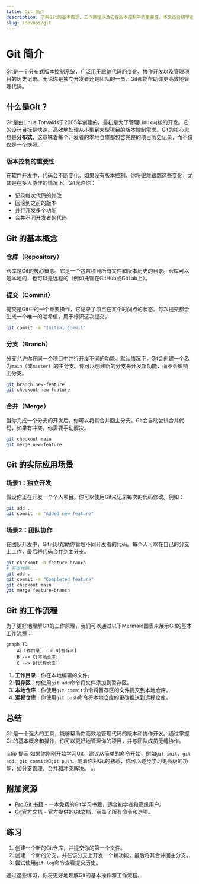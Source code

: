 ```yaml
---
title: Git 简介
description: 了解Git的基本概念、工作原理以及它在版本控制中的重要性。本文适合初学者，将帮助你快速上手Git。
slug: /devops/git
---
```


# Git 简介

Git是一个分布式版本控制系统，广泛用于跟踪代码的变化、协作开发以及管理项目的历史记录。无论你是独立开发者还是团队的一员，Git都能帮助你更高效地管理代码。

## 什么是Git？

Git是由Linus Torvalds于2005年创建的，最初是为了管理Linux内核的开发。它的设计目标是快速、高效地处理从小型到大型项目的版本控制需求。Git的核心思想是**分布式**，这意味着每个开发者的本地仓库都包含完整的项目历史记录，而不仅仅是一个快照。

### 版本控制的重要性

在软件开发中，代码会不断变化。如果没有版本控制，你将很难跟踪这些变化，尤其是在多人协作的情况下。Git允许你：

- 记录每次代码的修改
- 回滚到之前的版本
- 并行开发多个功能
- 合并不同开发者的代码

## Git 的基本概念

### 仓库（Repository）

仓库是Git的核心概念。它是一个包含项目所有文件和版本历史的目录。仓库可以是本地的，也可以是远程的（例如托管在GitHub或GitLab上）。

### 提交（Commit）

提交是Git中的一个重要操作，它记录了项目在某个时间点的状态。每次提交都会生成一个唯一的哈希值，用于标识这次提交。

```bash
git commit -m "Initial commit"
```

### 分支（Branch）

分支允许你在同一个项目中并行开发不同的功能。默认情况下，Git会创建一个名为`main`（或`master`）的主分支。你可以创建新的分支来开发新功能，而不会影响主分支。

```bash
git branch new-feature
git checkout new-feature
```

### 合并（Merge）

当你完成一个分支的开发后，你可以将其合并回主分支。Git会自动尝试合并代码，如果有冲突，你需要手动解决。

```bash
git checkout main
git merge new-feature
```

## Git 的实际应用场景

### 场景1：独立开发

假设你正在开发一个个人项目。你可以使用Git来记录每次的代码修改。例如：

```bash
git add .
git commit -m "Added new feature"
```

### 场景2：团队协作

在团队开发中，Git可以帮助你管理不同开发者的代码。每个人可以在自己的分支上工作，最后将代码合并到主分支。

```bash
git checkout -b feature-branch
# 开发代码...
git add .
git commit -m "Completed feature"
git checkout main
git merge feature-branch
```

## Git 的工作流程

为了更好地理解Git的工作原理，我们可以通过以下Mermaid图表来展示Git的基本工作流程：

```mermaid
graph TD
    A[工作目录] --> B[暂存区]
    B --> C[本地仓库]
    C --> D[远程仓库]
```

1. **工作目录**：你在本地编辑的文件。
2. **暂存区**：你使用`git add`命令将文件添加到暂存区。
3. **本地仓库**：你使用`git commit`命令将暂存区的文件提交到本地仓库。
4. **远程仓库**：你使用`git push`命令将本地仓库的更改推送到远程仓库。

## 总结

Git是一个强大的工具，能够帮助你高效地管理代码的版本和协作开发。通过掌握Git的基本概念和操作，你可以更好地管理你的项目，并与团队成员无缝协作。

:::tip 提示
如果你刚刚开始学习Git，建议从简单的命令开始，例如`git init`、`git add`、`git commit`和`git push`。随着你对Git的熟悉，你可以逐步学习更高级的功能，如分支管理、合并和冲突解决。
:::

## 附加资源

- [Pro Git 书籍](https://git-scm.com/book/zh/v2) - 一本免费的Git学习书籍，适合初学者和高级用户。
- [Git官方文档](https://git-scm.com/doc) - 官方提供的Git文档，涵盖了所有命令和选项。

## 练习

1. 创建一个新的Git仓库，并提交你的第一个文件。
2. 创建一个新的分支，并在该分支上开发一个新功能，最后将其合并回主分支。
3. 尝试使用`git log`命令查看提交历史。

通过这些练习，你将更好地理解Git的基本操作和工作流程。